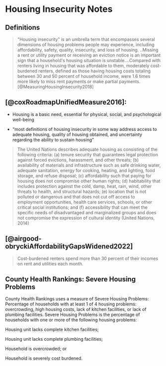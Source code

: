 # Housing Insecurity Notes

## Definitions

> \"Housing insecurity\" is an umbrella term that encompasses several dimensions of housing problems people may experience, including affordability, safety, quality, insecurity, and loss of housing. ..Missing a rent or utility payment or receiving an eviction notice is an important sign that a household\'s housing situation is unstable....Compared with renters living in housing that was affordable to them, moderately cost-burdened renters, defined as those having housing costs totaling between 30 and 50 percent of household income, were 1.6 times more likely to miss rent payments or make partial payments.
> [@MeasuringHousingInsecurity2018]


## [@coxRoadmapUnifiedMeasure2016]:

-   Housing is a basic need, essential for physical, social, and psychological well-being

-   "most definitions of housing insecurity in some way address access to adequate housing, quality of housing obtained, and uncertainty regarding the ability to sustain housing"

> The United Nations describes adequate housing as consisting of the following criteria: (a) tenure security that guarantees legal protection against forced evictions, harassment, and other threats; (b) availability of materials and infrastructure such as safe drinking water, adequate sanitation, energy for cooking, heating, and lighting, food storage, and refuse disposal; (c) affordability such that paying for housing does not compromise other human rights; (d) habitability that includes protection against the cold, damp, heat, rain, wind, other threats to health, and structural hazards; (e) location that is not polluted or dangerous and that does not cut off access to employment opportunities, health care services, schools, or other critical social institutions; and (f) accessibility that can meet the specific needs of disadvantaged and marginalized groups and does not compromise the expression of cultural identity (United Nations, 2014)


## [@airgood-obryckiAffordabilityGapsWidened2022]
> Cost-burdened renters spend more than 30 percent of their incomes on rent and utilities each month.



## County Health Rankings: Severe Housing Problems

County Health Rankings uses a measure of Severe Housing Problems: Percentage of households with at least 1 of 4 housing problems: overcrowding, high housing costs, lack of kitchen facilities, or lack of plumbing facilities. Severe Housing Problems is the percentage of households with one or more of the following housing problems:

Housing unit lacks complete kitchen facilities;

Housing unit lacks complete plumbing facilities;

Household is overcrowded; or

Household is severely cost burdened.
